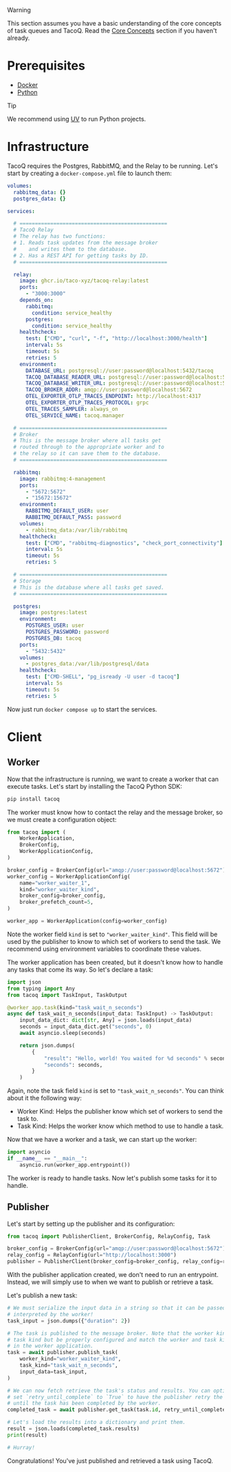 
> [!WARNING]
> This section assumes you have a basic understanding of the core concepts of
> task queues and TacoQ. Read the [Core Concepts](/quickstart/core-concepts)
> section if you haven't already.

# Prerequisites

- [Docker](https://docs.docker.com/get-docker/)
- [Python](https://www.python.org/downloads/)

> [!TIP]
> We recommend using [UV](https://docs.astral.sh/uv/getting-started/installation/)
> to run Python projects.

# Infrastructure

TacoQ requires the Postgres, RabbitMQ, and the Relay to be running. Let's start
by creating a `docker-compose.yml` file to launch them:

```yml
volumes:
  rabbitmq_data: {}
  postgres_data: {}

services:

  # ================================================
  # TacoQ Relay
  # The relay has two functions:
  # 1. Reads task updates from the message broker
  #    and writes them to the database.
  # 2. Has a REST API for getting tasks by ID.
  # ================================================

  relay:
    image: ghcr.io/taco-xyz/tacoq-relay:latest
    ports:
      - "3000:3000"
    depends_on:
      rabbitmq:
        condition: service_healthy
      postgres:
        condition: service_healthy
    healthcheck:
      test: ["CMD", "curl", "-f", "http://localhost:3000/health"]
      interval: 5s
      timeout: 5s
      retries: 5
    environment:
      DATABASE_URL: postgresql://user:password@localhost:5432/tacoq
      TACOQ_DATABASE_READER_URL: postgresql://user:password@localhost:5432/tacoq
      TACOQ_DATABASE_WRITER_URL: postgresql://user:password@localhost:5432/tacoq
      TACOQ_BROKER_ADDR: amqp://user:password@localhost:5672
      OTEL_EXPORTER_OTLP_TRACES_ENDPOINT: http://localhost:4317
      OTEL_EXPORTER_OTLP_TRACES_PROTOCOL: grpc
      OTEL_TRACES_SAMPLER: always_on
      OTEL_SERVICE_NAME: tacoq.manager

  # ================================================
  # Broker
  # This is the message broker where all tasks get
  # routed through to the appropriate worker and to
  # the relay so it can save them to the database.
  # ================================================

  rabbitmq:
    image: rabbitmq:4-management
    ports:
      - "5672:5672"
      - "15672:15672"
    environment:
      RABBITMQ_DEFAULT_USER: user
      RABBITMQ_DEFAULT_PASS: password
    volumes:
      - rabbitmq_data:/var/lib/rabbitmq
    healthcheck:
      test: ["CMD", "rabbitmq-diagnostics", "check_port_connectivity"]
      interval: 5s
      timeout: 5s
      retries: 5

  # ================================================
  # Storage
  # This is the database where all tasks get saved.
  # ================================================

  postgres:
    image: postgres:latest
    environment:
      POSTGRES_USER: user
      POSTGRES_PASSWORD: password
      POSTGRES_DB: tacoq
    ports:
      - "5432:5432"
    volumes:
      - postgres_data:/var/lib/postgresql/data
    healthcheck:
      test: ["CMD-SHELL", "pg_isready -U user -d tacoq"]
      interval: 5s
      timeout: 5s
      retries: 5

```

Now just run `docker compose up` to start the services.

# Client

## Worker

Now that the infrastructure is running, we want to create a worker that can
execute tasks. Let's start by installing the TacoQ Python SDK:

```bash
pip install tacoq
```

The worker must know how to contact the relay and the message broker, so we must
create a configuration object:

```python
from tacoq import (
    WorkerApplication,
    BrokerConfig,
    WorkerApplicationConfig,
)

broker_config = BrokerConfig(url="amqp://user:password@localhost:5672")
worker_config = WorkerApplicationConfig(
    name="worker_waiter_1",
    kind="worker_waiter_kind",
    broker_config=broker_config,
    broker_prefetch_count=5,
)

worker_app = WorkerApplication(config=worker_config)
```

Note the worker field `kind` is set to `"worker_waiter_kind"`. This field will be
used by the publisher to know to which set of workers to send the task. We recommend
using environment variables to coordinate these values.

The worker application has been created, but it doesn't know how to handle any
tasks that come its way. So let's declare a task:

```python
import json
from typing import Any
from tacoq import TaskInput, TaskOutput

@worker_app.task(kind="task_wait_n_seconds")
async def task_wait_n_seconds(input_data: TaskInput) -> TaskOutput:
    input_data_dict: dict[str, Any] = json.loads(input_data)
    seconds = input_data_dict.get("seconds", 0)
    await asyncio.sleep(seconds)

    return json.dumps(
        {
            "result": "Hello, world! You waited for %d seconds" % seconds,
            "seconds": seconds,
        }
    )
```

Again, note the task field `kind` is set to `"task_wait_n_seconds"`. You can think about it
the following way:
- Worker Kind: Helps the publisher know which set of workers to send the task to.
- Task Kind: Helps the worker know which method to use to handle a task.

Now that we have a worker and a task, we can start up the worker:

```python
import asyncio
if __name__ == "__main__":
    asyncio.run(worker_app.entrypoint())
```

The worker is ready to handle tasks. Now let's publish some tasks for it to handle.

## Publisher

Let's start by setting up the publisher and its configuration:

```python
from tacoq import PublisherClient, BrokerConfig, RelayConfig, Task

broker_config = BrokerConfig(url="amqp://user:password@localhost:5672")
relay_config = RelayConfig(url="http://localhost:3000")
publisher = PublisherClient(broker_config=broker_config, relay_config=relay_config)
```

With the publisher application created, we don't need to run an entrypoint.
Instead, we will simply use to when we want to publish or retrieve a task.

Let's publish a new task:

```python
# We must serialize the input data in a string so that it can be passed and 
# interpreted by the worker!
task_input = json.dumps({"duration": 2}) 

# The task is published to the message broker. Note that the worker kind and
# task kind but be properly configured and match the worker and task kinds
# in the worker application.
task = await publisher.publish_task(
    worker_kind="worker_waiter_kind",
    task_kind="task_wait_n_seconds",
    input_data=task_input,
)

# We can now fetch retrieve the task's status and results. You can optionally
# set `retry_until_complete` to `True` to have the publisher retry the request
# until the task has been completed by the worker.
completed_task = await publisher.get_task(task.id, retry_until_complete=True)

# Let's load the results into a dictionary and print them.
result = json.loads(completed_task.results)
print(result)

# Hurray!
```

Congratulations! You've just published and retrieved a task using TacoQ.
